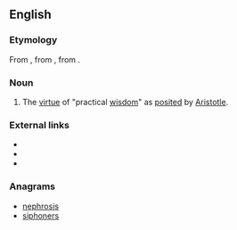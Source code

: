 ==English==
{{wikipedia|lang=en|Phronesis|''Phronesis''}}

===Etymology===
From {{etyl|grc|en}} {{term|φρόνησις||practical wisdom|tr=phronēsis|lang=grc}}, from {{term|φρονεῖν||to think|tr=phronein|lang=grc}}, from {{term|φρήν||mind|tr=phrēn|lang=grc}}.

===Noun===
{{en-noun|-}}

# {{context|philosophy}} The [[virtue]] of "practical [[wisdom]]" as [[posited]] by [[Aristotle]].

===External links===
* {{R:Webster 1913}}
* {{R:Century 1911}}
* {{R:OneLook}}

===Anagrams===
* [[nephrosis#English|nephrosis]]
* [[siphoners#English|siphoners]]